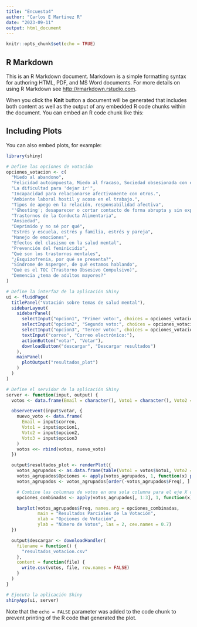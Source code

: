 ```yaml
---
title: "Encuesta4"
author: "Carlos E Martinez R"
date: "2023-09-11"
output: html_document
---
```


```r
knitr::opts_chunk$set(echo = TRUE)
```

## R Markdown

This is an R Markdown document. Markdown is a simple formatting syntax for authoring HTML, PDF, and MS Word documents. For more details on using R Markdown see <http://rmarkdown.rstudio.com>.

When you click the **Knit** button a document will be generated that includes both content as well as the output of any embedded R code chunks within the document. You can embed an R code chunk like this:

## Including Plots

You can also embed plots, for example:

```r
library(shiny)

# Define las opciones de votación
opciones_votacion <- c(
  "Miedo al abandono",
  "Felicidad autoimpuesta, Miedo al fracaso, Sociedad obsesionada con el éxito",
  "La dificultad para 'dejar ir'",
  "Incapacidad para relacionarse afectivamente con otros.",
  "Ambiente laboral hostil y acoso en el trabajo.",
  "Tipos de apego en la relación, responsabilidad afectiva",
  "'Ghosting'; desaparecer o cortar contacto de forma abrupta y sin explicación",
  "Trastornos de la Conducta Alimentaria",
  "Ansiedad",
  "Deprimido y no sé por qué",
  "Estrés y escuela, estrés y familia, estrés y pareja",
  "Manejo de emociones",
  "Efectos del clasismo en la salud mental",
  "Prevención del feminicidio",
  "Qué son los trastornos mentales",
  "¿Esquizofrenia, por qué se presenta?",
  "Síndrome de Asperger, de qué estamos hablando",
  "Qué es el TOC (Trastorno Obsesivo Compulsivo)",
  "Demencia ¿tema de adultos mayores?"
)

# Define la interfaz de la aplicación Shiny
ui <- fluidPage(
  titlePanel("Votación sobre temas de salud mental"),
  sidebarLayout(
    sidebarPanel(
      selectInput("opcion1", "Primer voto:", choices = opciones_votacion),
      selectInput("opcion2", "Segundo voto:", choices = opciones_votacion),
      selectInput("opcion3", "Tercer voto:", choices = opciones_votacion),
      textInput("correo", "Correo electrónico:"),
      actionButton("votar", "Votar"),
      downloadButton("descargar", "Descargar resultados")
    ),
    mainPanel(
      plotOutput("resultados_plot")
    )
  )
)

# Define el servidor de la aplicación Shiny
server <- function(input, output) {
  votos <- data.frame(Email = character(), Voto1 = character(), Voto2 = character(), Voto3 = character())

  observeEvent(input$votar, {
    nuevo_voto <- data.frame(
      Email = input$correo,
      Voto1 = input$opcion1,
      Voto2 = input$opcion2,
      Voto3 = input$opcion3
    )
    votos <<- rbind(votos, nuevo_voto)
  })

  output$resultados_plot <- renderPlot({
    votos_agrupados <- as.data.frame(table(Voto1 = votos$Voto1, Voto2 = votos$Voto2, Voto3 = votos$Voto3))
    votos_agrupados$Opciones <- apply(votos_agrupados, 1, function(x) paste(x, collapse = ", "))
    votos_agrupados <- votos_agrupados[order(-votos_agrupados$Freq), ]

    # Combine las columnas de votos en una sola columna para el eje X del gráfico
    opciones_combinadas <- apply(votos_agrupados[, 1:3], 1, function(x) paste(x, collapse = ", "))

    barplot(votos_agrupados$Freq, names.arg = opciones_combinadas,
            main = "Resultados Parciales de la Votación",
            xlab = "Opciones de Votación",
            ylab = "Número de Votos", las = 2, cex.names = 0.7)
  })

  output$descargar <- downloadHandler(
    filename = function() {
      "resultados_votacion.csv"
    },
    content = function(file) {
      write.csv(votos, file, row.names = FALSE)
    }
  )
}

# Ejecuta la aplicación Shiny
shinyApp(ui, server)

```

Note that the `echo = FALSE` parameter was added to the code chunk to prevent printing of the R code that generated the plot.
